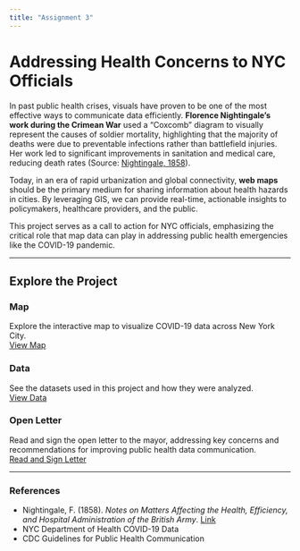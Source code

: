```yaml
---
title: "Assignment 3"
---
```


# Addressing Health Concerns to NYC Officials

In past public health crises, visuals have proven to be one of the most effective ways to communicate data efficiently. **Florence Nightingale's work during the Crimean War** used a "Coxcomb" diagram to visually represent the causes of soldier mortality, highlighting that the majority of deaths were due to preventable infections rather than battlefield injuries. Her work led to significant improvements in sanitation and medical care, reducing death rates (Source: [Nightingale, 1858](https://www.ncbi.nlm.nih.gov/pmc/articles/PMC2684058/)).

Today, in an era of rapid urbanization and global connectivity, **web maps** should be the primary medium for sharing information about health hazards in cities. By leveraging GIS, we can provide real-time, actionable insights to policymakers, healthcare providers, and the public.

This project serves as a call to action for NYC officials, emphasizing the critical role that map data can play in addressing public health emergencies like the COVID-19 pandemic.

------------------------------------------------------------------------

## Explore the Project

::: grid
::: g-col-4
### Map

Explore the interactive map to visualize COVID-19 data across New York City.\
[View Map](Map.html){.btn .btn-primary}
:::

::: g-col-4
### Data

See the datasets used in this project and how they were analyzed.\
[View Data](Data.html){.btn .btn-secondary}
:::

::: g-col-4
### Open Letter

Read and sign the open letter to the mayor, addressing key concerns and recommendations for improving public health data communication.\
[Read and Sign Letter](open-letter.html){.btn .btn-success}
:::
:::

------------------------------------------------------------------------

### References

-   Nightingale, F. (1858). *Notes on Matters Affecting the Health, Efficiency, and Hospital Administration of the British Army*. [Link](https://www.ncbi.nlm.nih.gov/pmc/articles/PMC2684058/)
-   NYC Department of Health COVID-19 Data
-   CDC Guidelines for Public Health Communication
